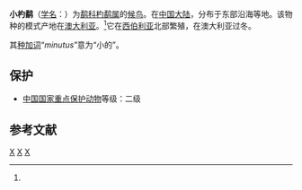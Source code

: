 {{Speciesbox
| status = LC | status_system = iucn3.1
| status_ref = <ref  name=iucn>{{IUCN2010|version=2010.3| assessors = [[BirdLife_International|BirdLife International]] | year = 2009 | id = 143988 | title = Numenius minutus  |downloaded = 2010-9-17}}</ref>
| image = Numenius minutus 1.jpg
| taxon = Numenius minutus
| authority = (Gould, 1841)<ref name='id1919'>{{cite web| url =http://www.bioinfo.cn/db05/BjdwSpecies.php?action=view&id=1919| title =小杓鹬| work =《中国动物物种编目数据库》| publisher =中国科学院微生物研究所| author =中国科学院动物研究所| accessdate =2009-04-04| deadurl =yes| archiveurl =https://web.archive.org/web/20160305065336/http://www.bioinfo.cn/db05/BjdwSpecies.php?action=view&id=1919| archivedate =2016-03-05}}</ref>
}}

'''小杓鹬'''（[[学名|学名]]：{{lang|la|''Numenius minutus''}}）为[[鹬科|鹬科]][[杓鹬属|杓鹬属]]的[[候鸟|候鸟]]。在[[中国大陆|中国大陆]]，分布于东部沿海等地。该物种的模式产地在[[澳大利亚|澳大利亚]]。<ref name='id1919'/>它在[[西伯利亚|西伯利亚]]北部繁殖，在澳大利亚过冬。

其[[种加词|种加词]]“''minutus''”意为“小的”。

==保护==
*[[中國國家重點保護野生動物名錄|中国国家重点保护动物]]等级：二级

== 参考文献 ==
{{reflist}}

{{commons|Numenius  minutus}}

{{Authority control}}
{{Taxonbar|from=Q76569}}

[[Category:杓鹬属|X]]
[[Category:中国国家二级保护动物|X]]
[[Category:_1841年描述的鸟类|X]]

{{鸻形目小作品}}